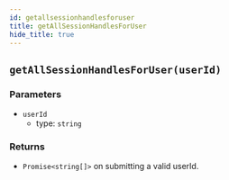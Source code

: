 ```yaml
---
id: getallsessionhandlesforuser
title: getAllSessionHandlesForUser
hide_title: true
---
```


## ``getAllSessionHandlesForUser(userId)``

### Parameters
- ``userId`` 
  - type: ``string``

### Returns
- ``Promise<string[]>``  on submitting a valid userId.